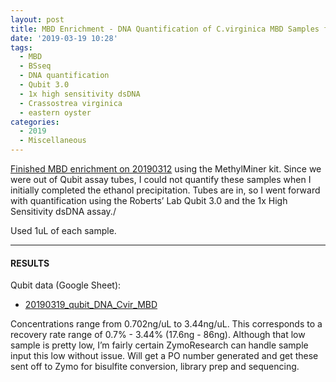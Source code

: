 ```yaml
---
layout: post
title: MBD Enrichment - DNA Quantification of C.virginica MBD Samples from 20190312
date: '2019-03-19 10:28'
tags:
  - MBD
  - BSseq
  - DNA quantification
  - Qubit 3.0
  - 1x high sensitivity dsDNA
  - Crassostrea virginica
  - eastern oyster
categories:
  - 2019
  - Miscellaneous
---
```

[Finished MBD enrichment on 20190312](https://robertslab.github.io/sams-notebook/posts/2019-03-12-MBD-Enrichment---Ethanol-Precipitation-of-C.virginica-MBD-samples/) using the MethylMiner kit. Since we were out of Qubit assay tubes, I could not quantify these samples when I initially completed the ethanol precipitation. Tubes are in, so I went forward with quantification using the Roberts' Lab Qubit 3.0 and the 1x High Sensitivity dsDNA assay./

Used 1uL of each sample.

---

#### RESULTS

Qubit data (Google Sheet):

- [20190319_qubit_DNA_Cvir_MBD](https://docs.google.com/spreadsheets/d/1qhd_wyxJn234Lw8Wk9F6dUfjIWdVHfck_ON7tAi2FXo/edit?usp=sharing)

Concentrations range from 0.702ng/uL to 3.44ng/uL. This corresponds to a recovery rate range of 0.7% - 3.44% (17.6ng - 86ng). Although that low sample is pretty low, I'm fairly certain ZymoResearch can handle sample input this low without issue. Will get a PO number generated and get these sent off to Zymo for bisulfite conversion, library prep and sequencing.
